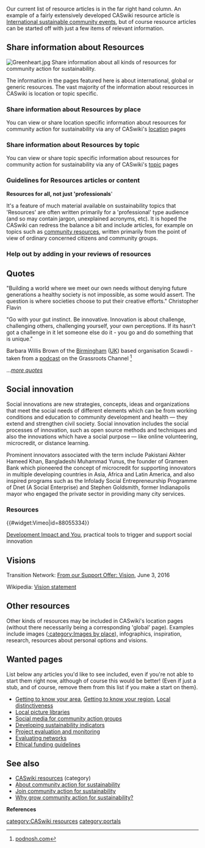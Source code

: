 {{TOCright}}{{Photowantedsca}}
Our current list of resource articles is in the far right hand column. An example of a fairly extensively developed CASwiki resource article is [[International sustainable community events]], but of course resource articles can be started off with just a few items of relevant information.
{{Caswikiresources sidebar}}
== Share information about Resources ==

[[File:Greenheart.jpg]] Share information about all kinds of resources for community action for sustainability. 

The information in the pages featured here is about international, global or generic resources. The vast majority of the information about resources in CASwiki is location or topic specific.

=== Share information about Resources by place ===

You can view or share location specific information about resources for community action for sustainability via any of CASwiki's [[CASwiki places|location]] pages

=== Share information about Resources by topic ===

You can view or share topic specific information about resources for community action for sustainability via any of CASwiki's [[Community action for sustainability/topics merge log|topic]] pages

=== Guidelines for Resources articles or content ===

'''Resources for all, not just 'professionals''''

It's a feature of much material available on sustainability topics that 'Resources' are often written primarily for a 'professional' type audience (and so may contain jargon, unexplained acronyms, etc). It is hoped the CASwiki can redress the balance  a bit and include articles, for example on topics such as [[community resources]], written primarily from the point of view of ordinary concerned citizens and community groups.

=== Help out by adding in your reviews of resources ===

{{Helpout}}
== Quotes ==

"Building a world where we meet our own needs without denying future generations a healthy society is not impossible, as some would assert. The question is where societies choose to put their creative efforts." Christopher Flavin


"Go with your gut instinct.  Be innovative. Innovation is about challenge, challenging others, challenging yourself, your own perceptions. If its hasn't got a challenge in it let someone else do it - you go and do something that is unique."

Barbara Willis Brown of the [[Birmingham]] ([[UK]]) based organisation Scawdi - taken from a [[wikipedia:Podcast|podcast]] on the Grassroots Channel <ref>[http://www.podnosh.com podnosh.com]</ref> 


...''[[Inspiring quotes|more quotes]]''

== Social innovation ==

Social innovations are new strategies, concepts, ideas and organizations that meet the social needs of different elements which can be from working conditions and education to community development and health — they extend and strengthen civil society. Social innovation includes the social processes of innovation, such as open source methods and techniques and also the innovations which have a social purpose — like online volunteering, microcredit, or distance learning.

Prominent innovators associated with the term include Pakistani Akhter Hameed Khan, Bangladeshi Muhammad Yunus, the founder of Grameen Bank which pioneered the concept of microcredit for supporting innovators in multiple developing countries in Asia, Africa and Latin America, and also inspired programs such as the Infolady Social Entrepreneurship Programme of Dnet (A Social Enterprise) and Stephen Goldsmith, former Indianapolis mayor who engaged the private sector in providing many city services. {{W|Social innovation}}

=== Resources ===

{{#widget:Vimeo|id=88055334}}

[http://diytoolkit.org/tools/ Development Impact and You], practical tools to trigger and support social innovation

== Visions ==

Transition Network: [https://www.transitionnetwork.org/blogs/rob-hopkins/2016-06/our-support-offer-vision From our Support Offer: Vision], June 3, 2016

Wikipedia: [[wikipedia:Vision statement|Vision statement]]

== Other resources ==

Other kinds of resources may be included in CASwiki's location pages (without there necessarily being a corresponding 'global' page). Examples include images ([[:category:Images by place]]), infographics, inspiration, research, resources about personal options and visions.

== Wanted pages ==

List below any articles you'd like to see included, even if you're not able to start them right now, although of course this would be better! (Even if just a stub, and of course, remove them from this list if you make a start on them}.

* [[Getting to know your area]], [[Getting to know your region]], [[Local distinctiveness]]
* [[Local picture libraries]]
* [[Social media for community action groups]]
* [[Developing sustainability indicators]] 
* [[Project evaluation and monitoring]]
* [[Evaluating networks]]
* [[Ethical funding guidelines]]

== See also ==
*[[:category:CASwiki resources‎|CASwiki resources‎]] (category)
*[[About community action for sustainability]]
*[[Join community action for sustainability]]
*[[Why grow community action for sustainability?]]


{{scaendmenu}}

'''References'''
{{Attrib sca ref|Resources}}
<references/>



[[category:CASwiki resources]]
[[category:portals]]